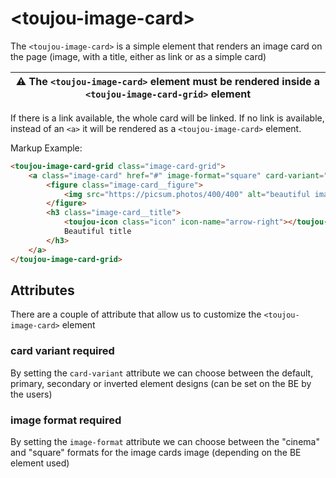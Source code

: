 # &lt;toujou-image-card&gt;
The `<toujou-image-card>` is a simple element that renders an image card on the page (image, with a title, either as link or as a simple card)

| ⚠️ The `<toujou-image-card>` element must be rendered inside a `<toujou-image-card-grid>` element |
|---------------------------------------------------------------------------------------------------|


If there is a link available, the whole card will be linked. If no link is available, instead of an `<a>` it will be rendered as a `<toujou-image-card>` element.

Markup Example:
```html
<toujou-image-card-grid class="image-card-grid">
    <a class="image-card" href="#" image-format="square" card-variant="secondary">
        <figure class="image-card__figure">
            <img src="https://picsum.photos/400/400" alt="beautiful image" class="image-card__image" />
        </figure>
        <h3 class="image-card__title">
            <toujou-icon class="icon" icon-name="arrow-right"></toujou-icon>
            Beautiful title
        </h3>
    </a>
</toujou-image-card-grid>
```

## Attributes
There are a couple of attribute that allow us to customize the `<toujou-image-card>` element


### card variant <toujou-chip class="chip" chip-bg-color="warning">required</toujou-chip>
By setting the `card-variant` attribute we can choose between the default, primary, secondary or inverted element designs (can be set on the BE by the users)

### image format <toujou-chip class="chip" chip-bg-color="warning">required</toujou-chip>
By setting the `image-format` attribute we can choose between the "cinema" and "square" formats for the image cards image (depending on the BE element used)